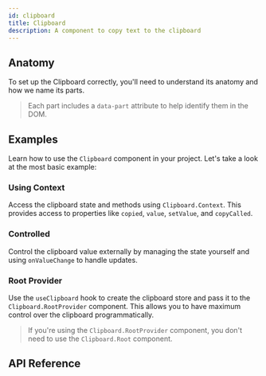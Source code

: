 ```yaml
---
id: clipboard
title: Clipboard
description: A component to copy text to the clipboard
---
```


<ComponentPreview id="Clipboard" />

## Anatomy

To set up the Clipboard correctly, you'll need to understand its anatomy and how we name its parts.

> Each part includes a `data-part` attribute to help identify them in the DOM.

<Anatomy id="clipboard" />

## Examples

Learn how to use the `Clipboard` component in your project. Let's take a look at the most basic example:

<Example id="basic" />

### Using Context

Access the clipboard state and methods using `Clipboard.Context`. This provides access to properties like `copied`, `value`, `setValue`, and `copyCalled`.

<Example id="context" />

### Controlled

Control the clipboard value externally by managing the state yourself and using `onValueChange` to handle updates.

<Example id="controlled" />

### Root Provider

Use the `useClipboard` hook to create the clipboard store and pass it to the `Clipboard.RootProvider` component. This
allows you to have maximum control over the clipboard programmatically.

<Example id="root-provider" />

> If you're using the `Clipboard.RootProvider` component, you don't need to use the `Clipboard.Root` component.

## API Reference

<ComponentTypes id="clipboard" />
